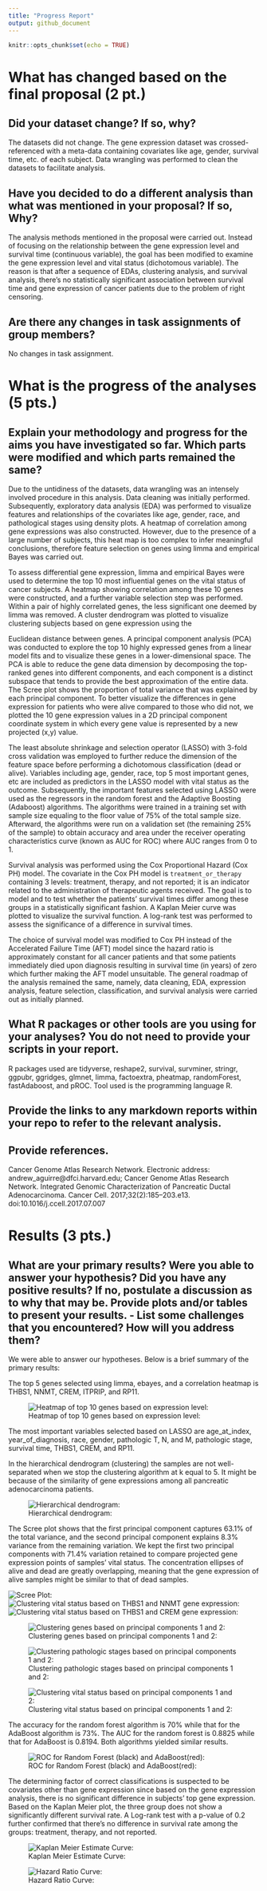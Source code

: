 ```yaml
---
title: "Progress Report"
output: github_document
---
```


```r
knitr::opts_chunk$set(echo = TRUE)
```

# What has changed based on the final proposal (2 pt.)

## Did your dataset change? If so, why?

The datasets did not change. The gene expression dataset was crossed-referenced with a meta-data containing covariates like age, gender, survival time, etc. of each subject. Data wrangling was performed to clean the datasets to facilitate analysis. 

## Have you decided to do a different analysis than what was mentioned in your proposal? If so, Why?

The analysis methods mentioned in the proposal were carried out. Instead of focusing on the relationship between the gene expression level and survival time (continuous variable), the goal has been modified to examine the gene expression level and vital status (dichotomous variable). The reason is that after a sequence of EDAs, clustering analysis, and survival analysis, there’s no statistically significant association between survival time and gene expression of cancer patients due to the problem of right censoring. 

## Are there any changes in task assignments of group members?
No changes in task assignment.

# What is the progress of the analyses (5 pts.)

## Explain your methodology and progress for the aims you have investigated so far. Which parts were modified and which parts remained the same?

Due to the untidiness of the datasets, data wrangling was an intensely involved procedure in this analysis. Data cleaning was initially performed. Subsequently, exploratory data analysis (EDA) was performed to visualize features and relationships of the covariates like age, gender, race, and pathological stages using density plots. A heatmap of correlation among gene expressions was also constructed. However, due to the presence of a large number of subjects, this heat map is too complex to infer meaningful conclusions, therefore feature selection on genes using limma and empirical Bayes was carried out. 

To assess differential gene expression, limma and empirical Bayes were used to determine the top 10 most influential genes on the vital status of cancer subjects. A heatmap showing correlation among these 10 genes were constructed, and a further variable selection step was performed. Within a pair of highly correlated genes, the less significant one deemed by limma was removed. A cluster dendrogram was plotted to visualize clustering subjects based on gene expression using the 

Euclidean distance between genes. A principal component analysis (PCA) was conducted to explore the top 10 highly expressed genes from a linear model fits and to visualize these genes in a lower-dimensional space. The PCA is able to reduce the gene data dimension by decomposing the top-ranked genes into different components, and each component is a distinct subspace that tends to provide the best approximation of the entire data. The Scree plot shows the proportion of total variance that was explained by each principal component. To better visualize the differences in gene expression for patients who were alive compared to those who did not, we plotted the 10 gene expression values in a 2D principal component coordinate system in which every gene value is represented by a new projected (x,y) value.

The least absolute shrinkage and selection operator (LASSO) with 3-fold cross validation was employed to further reduce the dimension of the feature space before performing a dichotomous classification (dead or alive). Variables including age, gender, race, top 5 most important genes, etc are included as predictors in the LASSO model with vital status as the outcome. Subsequently, the important features selected using LASSO were used as the regressors in the random forest and the Adaptive Boosting (Adaboost) algorithms. The algorithms were trained in a training set with sample size equaling to the floor value of 75% of the total sample size. Afterward, the algorithms were run on a validation set (the remaining 25% of the sample) to obtain accuracy and area under the receiver operating characteristics curve (known as AUC for ROC) where AUC ranges from 0 to 1. 

Survival analysis was performed using the Cox Proportional Hazard (Cox PH) model. The covariate in the Cox PH model is `treatment_or_therapy` containing 3 levels: treatment, therapy, and not reported; it is an indicator related to the administration of therapeutic agents received. The goal is to model and to test whether the patients’ survival times differ among these groups in a statistically significant fashion. A Kaplan Meier curve was plotted to visualize the survival function. A log-rank test was performed to assess the significance of a difference in survival times.



The choice of survival model was modified to Cox PH instead of the Accelerated Failure Time (AFT) model since the hazard ratio is approximately constant for all cancer patients and that some patients immediately died upon diagnosis resulting in survival time (in years) of zero which further making the AFT model unsuitable. The general roadmap of the analysis remained the same, namely, data cleaning, EDA, expression analysis, feature selection, classification, and survival analysis were carried out as initially planned.

## What R packages or other tools are you using for your analyses? You do not need to provide your scripts in your report.

R packages used are tidyverse, reshape2, survival, survminer, stringr, ggpubr, ggridges, glmnet, limma, factoextra, pheatmap, randomForest, fastAdaboost, and pROC. Tool used is the programming language R. 

## Provide the links to any markdown reports within your repo to refer to the relevant analysis.


## Provide references.
Cancer Genome Atlas Research Network. Electronic address: andrew_aguirre@dfci.harvard.edu;
Cancer Genome Atlas Research Network. Integrated Genomic Characterization of Pancreatic Ductal Adenocarcinoma. Cancer Cell. 2017;32(2):185–203.e13. doi:10.1016/j.ccell.2017.07.007

# Results (3 pts.) 

## What are your primary results? Were you able to answer your hypothesis? Did you have any positive results? If no, postulate a discussion as to why that may be. Provide plots and/or tables to present your results. - List some challenges that you encountered? How will you address them?

We were able to answer our hypotheses. Below is a brief summary of the primary results:

The top 5 genes selected using limma, ebayes, and a correlation heatmap is THBS1, NNMT, CREM, ITPRIP, and RP11. 

![Heatmap of top 10 genes based on expression level:](~/Desktop/git_docs/Repo_team_Genome-Surfers_W2020/docs/heatmap.png)

The most important variables selected based on LASSO are age_at_index, year_of_diagnosis, race, gender, pathologic T, N, and M, pathologic stage, survival time, THBS1, CREM, and RP11. 

In the hierarchical dendrogram (clustering) the samples are not well-separated when we stop the clustering algorithm at k equal to 5. It might be because of the similarity of gene expressions among all pancreatic adenocarcinoma patients.

![Hierarchical dendrogram:](~/Desktop/git_docs/Repo_team_Genome-Surfers_W2020/docs/dendro.png)

The Scree plot shows that the first principal component captures 63.1% of the total variance, and the second principal component explains 8.3% variance from the remaining variation. We kept the first two principal components with 71.4% variation retained to compare projected gene expression points of samples’ vital status. The concentration ellipses of alive and dead are greatly overlapping, meaning that the gene expression of alive samples might be similar to that of dead samples. 

![Scree Plot:](~/Desktop/git_docs/Repo_team_Genome-Surfers_W2020/docs/scree.png)
![Clustering vital status based on THBS1 and NNMT gene expression:](~/Desktop/git_docs/Repo_team_Genome-Surfers_W2020/docs/clust.png)
![Clustering vital status based on THBS1 and CREM gene expression:](~/Desktop/git_docs/Repo_team_Genome-Surfers_W2020/docs/clust2.png)

![Clustering genes based on principal components 1 and 2:](~/Desktop/git_docs/Repo_team_Genome-Surfers_W2020/docs/clust3.png)

![Clustering pathologic stages based on principal components 1 and 2:](~/Desktop/git_docs/Repo_team_Genome-Surfers_W2020/docs/clust4.png)

![Clustering vital status based on principal components 1 and 2:](~/Desktop/git_docs/Repo_team_Genome-Surfers_W2020/docs/clust5.png)

The accuracy for the random forest algorithm is 70% while that for the AdaBoost algorithm is 73%. The AUC for the random forest is 0.8825 while that for AdaBoost is 0.8194. Both algorithms yielded similar results.

![ROC for Random Forest (black) and AdaBoost(red):](~/Desktop/git_docs/Repo_team_Genome-Surfers_W2020/docs/roc.png)

The determining factor of correct classifications is suspected to be covariates other than gene expression since based on the gene expression analysis, there is no significant difference in subjects’ top gene expression. Based on the Kaplan Meier plot, the three group does not show a significantly different survival rate. A Log-rank test with a p-value of 0.2 further confirmed that there’s no difference in survival rate among the groups: treatment, therapy, and not reported.

![Kaplan Meier Estimate Curve:](~/Desktop/git_docs/Repo_team_Genome-Surfers_W2020/docs/km.png)


![Hazard Ratio Curve:](~/Desktop/git_docs/Repo_team_Genome-Surfers_W2020/docs/hr.png)
